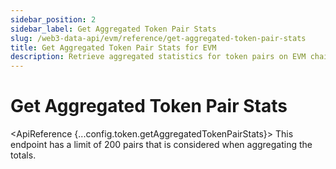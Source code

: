 ```yaml
---
sidebar_position: 2
sidebar_label: Get Aggregated Token Pair Stats
slug: /web3-data-api/evm/reference/get-aggregated-token-pair-stats
title: Get Aggregated Token Pair Stats for EVM
description: Retrieve aggregated statistics for token pairs on EVM chains, including trading volumes and liquidity metrics.
---
```



# Get Aggregated Token Pair Stats <MainnetBadge />


<SolanaApiBanner
  customTitle="Looking for aggregated token pair stats on Solana?"
  customText="Find aggregated token pair stats on Solana using our API."
  customButtonText="Explore Solana API"
  customButtonLink="/web3-data-api/solana/reference/get-aggregated-token-pair-stats"
/>

<ApiReference {...config.token.getAggregatedTokenPairStats}>
  <Admonition type="info" title="Note">
    This endpoint has a limit of 200 pairs that is considered when aggregating
    the totals.
  </Admonition>
</ApiReference>
